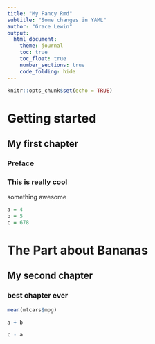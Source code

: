 ```yaml
---
title: "My Fancy Rmd"
subtitle: "Some changes in YAML"
author: "Grace Lewin"
output:
  html_document:
    theme: journal
    toc: true
    toc_float: true
    number_sections: true
    code_folding: hide
---
```


```r
knitr::opts_chunk$set(echo = TRUE)
```

# Getting started

## My first chapter

### Preface

### This is really cool
something awesome


```r
a = 4
b = 5
c = 678
```

# The Part about Bananas

## My second chapter

### best chapter ever

```r
mean(mtcars$mpg)

a + b

c - a
```




